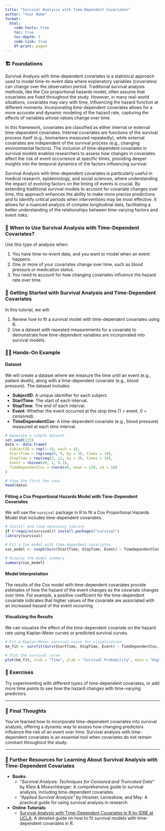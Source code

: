 ```yaml
---
title: "Survival Analysis with Time-Dependent Covariates"
author: "Your Name"
format: 
  html:
    code-tools: true
    toc: true
    toc-depth: 3
    code-link: true
    df-print: paged
---
```


### 🏗️ Foundations

Survival Analysis with time-dependent covariates is a statistical approach used to model time-to-event data where explanatory variables (covariates) can change over the observation period. Traditional survival analysis methods, like the Cox proportional hazards model, often assume that covariates are fixed throughout the study. However, in many real-world situations, covariates may vary with time, influencing the hazard function at different moments. Incorporating time-dependent covariates allows for a more accurate and dynamic modeling of the hazard rate, capturing the effects of variables whose values change over time.

In this framework, covariates are classified as either internal or external time-dependent covariates. Internal covariates are functions of the survival process itself (e.g., biomarkers measured repeatedly), while external covariates are independent of the survival process (e.g., changing environmental factors). The inclusion of time-dependent covariates in survival models enables researchers to assess how changes in covariates affect the risk of event occurrence at specific times, providing deeper insights into the temporal dynamics of the factors influencing survival.

Survival Analysis with time-dependent covariates is particularly useful in medical research, epidemiology, and social sciences, where understanding the impact of evolving factors on the timing of events is crucial. By extending traditional survival models to account for covariate changes over time, this approach enhances the ability to make more precise predictions and to identify critical periods when interventions may be most effective. It allows for a nuanced analysis of complex longitudinal data, facilitating a better understanding of the relationships between time-varying factors and event risks.

<div class="when-to-use-section">

### 🤔 When to Use Survival Analysis with Time-Dependent Covariates?

Use this type of analysis when:

1. You have time-to-event data, and you want to model when an event happens.
2. One or more of your covariates change over time, such as blood pressure or medication status.
3. You need to account for how changing covariates influence the hazard rate over time.

</div>

<div class="getting-started-section">

### 🚀 Getting Started with Survival Analysis and Time-Dependent Covariates

In this tutorial, we will:

1. Review how to fit a survival model with time-dependent covariates using R.
2. Use a dataset with repeated measurements for a covariate to demonstrate how time-dependent variables are incorporated into survival models.

</div>

<div class="hands-on-section">

### 👩‍💻 Hands-On Example

#### Dataset

We will create a dataset where we measure the time until an event (e.g., patient death), along with a time-dependent covariate (e.g., blood pressure). The dataset includes:

- **SubjectID**: A unique identifier for each subject.
- **StartTime**: The start of each interval.
- **StopTime**: The end of each interval.
- **Event**: Whether the event occurred at the stop time (1 = event, 0 = censored).
- **TimeDependentCov**: A time-dependent covariate (e.g., blood pressure) measured at each time interval.

```r
# Generate a simple dataset
set.seed(123)
data <- data.frame(
  SubjectID = rep(1:10, each = 4),
  StartTime = rep(seq(0, 9, by = 3), times = 10),
  StopTime = rep(seq(3, 12, by = 3), times = 10),
  Event = rbinom(40, 1, 0.3),
  TimeDependentCov = rnorm(40, mean = 120, sd = 10)
)

# View the first few rows
head(data)
```

#### Fitting a Cox Proportional Hazards Model with Time-Dependent Covariates

We will use the `survival` package in R to fit a Cox Proportional Hazards Model that includes time-dependent covariates.

```r
# Install and load necessary library
if (!require(survival)) install.packages("survival")
library(survival)

# Fit a Cox model with time-dependent covariates
cox_model <- coxph(Surv(StartTime, StopTime, Event) ~ TimeDependentCov + cluster(SubjectID), data = data)

# Display the model summary
summary(cox_model)
```

#### Model Interpretation

The results of the Cox model with time-dependent covariates provide estimates of how the hazard of the event changes as the covariate changes over time. For example, a positive coefficient for the time-dependent covariate indicates that higher values of the covariate are associated with an increased hazard of the event occurring.

#### Visualizing the Results

We can visualize the effect of the time-dependent covariate on the hazard rate using Kaplan-Meier curves or predicted survival curves.

```r
# Fit a Kaplan-Meier survival curve for visualization
km_fit <- survfit(Surv(StartTime, StopTime, Event) ~ TimeDependentCov, data = data)

# Plot the survival curve
plot(km_fit, xlab = "Time", ylab = "Survival Probability", main = "Kaplan-Meier Survival Curve")
```

</div>

### 🛝 Exercises

Try experimenting with different types of time-dependent covariates, or add more time points to see how the hazard changes with time-varying predictors.

---

### 💭 Final Thoughts

You’ve learned how to incorporate time-dependent covariates into survival analysis, offering a dynamic way to assess how changing predictors influence the risk of an event over time. Survival analysis with time-dependent covariates is an essential tool when covariates do not remain constant throughout the study.

---

### 🔗 Further Resources for Learning About Survival Analysis with Time-Dependent Covariates

- **Books**:
   - *"Survival Analysis: Techniques for Censored and Truncated Data"* by Klein & Moeschberger: A comprehensive guide to survival analysis, including time-dependent covariates.
   - *"Applied Survival Analysis"* by Hosmer, Lemeshow, and May: A practical guide for using survival analysis in research.

- **Online Tutorials**:
   - [Survival Analysis with Time-Dependent Covariates in R by IDRE at UCLA](https://stats.oarc.ucla.edu/r/survival-analysis-time-dependent/): A detailed guide on how to fit survival models with time-dependent covariates in R.

</div>
